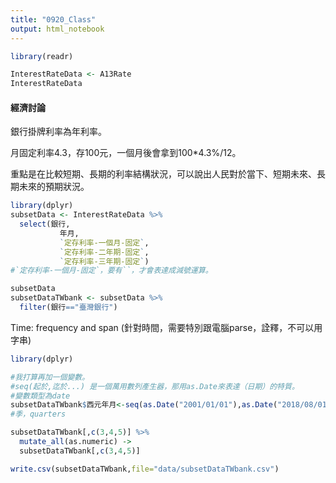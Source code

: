 ```yaml
---
title: "0920_Class"
output: html_notebook
---
```


```r
library(readr)
```

```r
InterestRateData <- A13Rate
InterestRateData
```

#### 經濟討論

銀行掛牌利率為年利率。

月固定利率4.3，存100元，一個月後會拿到100*4.3%/12。

重點是在比較短期、長期的利率結構狀況，可以說出人民對於當下、短期未來、長期未來的預期狀況。


```r
library(dplyr)
subsetData <- InterestRateData %>%
  select(銀行,
           年月,
           `定存利率-一個月-固定`,
           `定存利率-二年期-固定`,
           `定存利率-三年期-固定`)
#`定存利率-一個月-固定`，要有``，才會表達成減號運算。
```

```r
subsetData
subsetDataTWbank <- subsetData %>%
  filter(銀行=="臺灣銀行")
```

Time: frequency and span (針對時間，需要特別跟電腦parse，詮釋，不可以用字串)
```r
library(dplyr)

#我打算再加一個變數。
#seq(起於,迄於...) 是一個萬用數列產生器，那用as.Date來表達（日期）的特質。
#變數類型為date
subsetDataTWbank$西元年月<-seq(as.Date("2001/01/01"),as.Date("2018/08/01"),"months") 
#季，quarters
```

```r
subsetDataTWbank[,c(3,4,5)] %>% 
  mutate_all(as.numeric) -> 
  subsetDataTWbank[,c(3,4,5)]

write.csv(subsetDataTWbank,file="data/subsetDataTWbank.csv")
  
  
```

